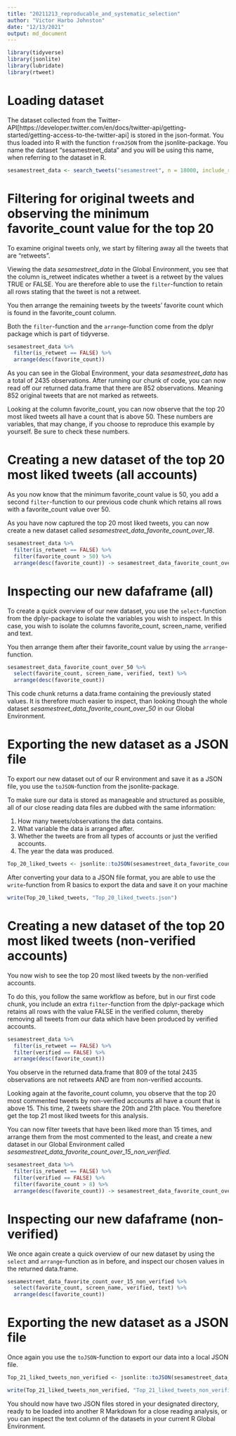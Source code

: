 ```yaml
---
title: "20211213_reproducable_and_systematic_selection"
author: "Victor Harbo Johnston"
date: "12/13/2021"
output: md_document
---
```

```r
library(tidyverse)
library(jsonlite)
library(lubridate)
library(rtweet)
```

# Loading dataset
The dataset collected from the Twitter-API[https://developer.twitter.com/en/docs/twitter-api/getting-started/getting-access-to-the-twitter-api] is stored in the json-format. You thus loaded into R with the function `fromJSON` from the jsonlite-package. You name the dataset "sesamestreet_data" and you will be using this name, when referring to the dataset in R.

```r
sesamestreet_data <- search_tweets("sesamestreet", n = 18000, include_rts = TRUE)
```

# Filtering for original tweets and observing the minimum favorite_count value for the top 20

To examine original tweets only, we start by filtering away all the tweets that are "retweets". 

Viewing the data *sesamestreet_data* in the Global Environment, you see that the column is_retweet indicates whether a tweet is a retweet by the values TRUE or FALSE. You are therefore able to use the `filter`-function to retain all rows stating that the tweet is not a retweet.

You then arrange the remaining tweets by the tweets' favorite count which is found in the favorite_count column. 

Both the `filter`-function and the `arrange`-function come from the dplyr package which is part of tidyverse. 

```r
sesamestreet_data %>% 
  filter(is_retweet == FALSE) %>% 
  arrange(desc(favorite_count))
```

As you can see in the Global Environment, your data *sesamestreet_data* has a total of 2435 observations.
After running our chunk of code, you can now read off our returned data.frame that there are 852 observations. Meaning 852 original tweets that are not marked as retweets.

Looking at the column favorite_count, you can now observe that the top 20 most liked tweets all have a count that is above 50. These numbers are variables, that may change, if you choose to reproduce this example by yourself. Be sure to check these numbers.

# Creating a new dataset of the top 20 most liked tweets (all accounts)

As you now know that the minimum favorite_count value is 50, you add a second `filter`-function to our previous code chunk which retains all rows with a favorite_count value over 50. 

As you have now captured  the top 20 most liked tweets, you can now create a new dataset called *sesamestreet_data_favorite_count_over_18*. 

```r
sesamestreet_data %>% 
  filter(is_retweet == FALSE) %>%
  filter(favorite_count > 50) %>% 
  arrange(desc(favorite_count)) -> sesamestreet_data_favorite_count_over_50
```


# Inspecting our new dafaframe (all)

To create a quick overview of our new dataset, you use the `select`-function from the dplyr-package to isolate the variables you wish to inspect. In this case, you wish to isolate the columns favorite_count, screen_name, verified and text.

You then arrange them after their favorite_count value by using the `arrange`-function. 

```r
sesamestreet_data_favorite_count_over_50 %>% 
  select(favorite_count, screen_name, verified, text) %>% 
  arrange(desc(favorite_count))
```

This code chunk returns a data.frame containing the previously stated values. It is therefore much easier to inspect, than looking though the whole dataset *sesamestreet_data_favorite_count_over_50* in our Global Environment.


# Exporting the new dataset as a JSON file

To export our new dataset out of our R environment and save it as a JSON file, you use the `toJSON`-function from the jsonlite-package. 

To make sure our data is stored as manageable and structured as possible, all of our close reading data files are dubbed with the same information:

1. How many tweets/observations the data contains.
2. What variable the data is arranged after.
3. Whether the tweets are from all types of accounts or just the verified accounts.
4. The year the data was produced.


```r
Top_20_liked_tweets <- jsonlite::toJSON(sesamestreet_data_favorite_count_over_50)
```

After converting your data to a JSON file format, you are able to use the `write`-function from R basics to export the data and save it on your machine

```r
write(Top_20_liked_tweets, "Top_20_liked_tweets.json")
```


# Creating a new dataset of the top 20 most liked tweets (non-verified accounts)

You now wish to see  the top 20 most liked tweets by the non-verified accounts.

To do this, you follow the same workflow as before, but in our first code chunk, you include an extra `filter`-function from the dplyr-package which retains all rows with the value FALSE in the verified column, thereby removing all tweets from our data which have been produced by verified accounts. 

```r
sesamestreet_data %>% 
  filter(is_retweet == FALSE) %>%
  filter(verified == FALSE) %>% 
  arrange(desc(favorite_count))
```

You observe in the returned data.frame that 809 of the total 2435 observations are not retweets AND are from non-verified accounts. 

Looking again at the favorite_count column, you observe that the top 20 most commented tweets by non-verified accounts all have a count that is above 15. This time, 2 tweets share the 20th and 21th place. You therefore get the top 21 most liked tweets for this analysis.

You can now filter tweets that have been liked more than 15 times, and arrange them from the most commented to the least, and create a new dataset in our Global Environment called *sesamestreet_data_favorite_count_over_15_non_verified*.

```r
sesamestreet_data %>% 
  filter(is_retweet == FALSE) %>%
  filter(verified == FALSE) %>%
  filter(favorite_count > 8) %>% 
  arrange(desc(favorite_count)) -> sesamestreet_data_favorite_count_over_15_non_verified
```


# Inspecting our new dafaframe (non-verified)

We once again create a quick overview of our new dataset by using the `select` and `arrange`-function as in before, and inspect our chosen values in the returned data.frame.

```r
sesamestreet_data_favorite_count_over_15_non_verified %>% 
  select(favorite_count, screen_name, verified, text) %>% 
  arrange(desc(favorite_count))
```


# Exporting the new dataset as a JSON file

Once again you use the `toJSON`-function to export our data into a local JSON file.

```r
Top_21_liked_tweets_non_verified <- jsonlite::toJSON(sesamestreet_data_favorite_count_over_15_non_verified)

```

```r
write(Top_21_liked_tweets_non_verified, "Top_21_liked_tweets_non_verified.json")
```

You should now have two JSON files stored in your designated directory, ready to be loaded into another R Markdown for a close reading analysis, or you can inspect the text column of the datasets in your current R Global Environment.